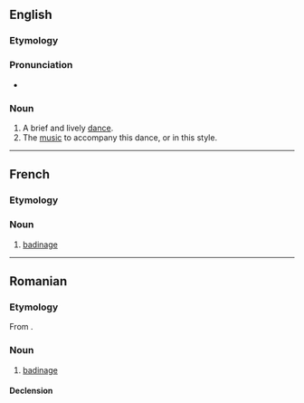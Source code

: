 ==English==

===Etymology===
{{bor|en|fr|badinerie}}

===Pronunciation===
* {{IPA|en|/ˈbæd.ɪn.ɹi/}}

===Noun===
{{en-noun}}

# A brief and lively [[dance]].
# The [[music]] to accompany this dance, or in this style.

----

==French==

===Etymology===
{{suffix|fr|badiner|erie}}

===Noun===
{{fr-noun|f}}

# [[badinage]]

----

==Romanian==

===Etymology===
From {{bor|ro|fr|badinerie}}.

===Noun===
{{ro-noun|f|badinerii}}

# [[badinage]]

====Declension====
{{ro-noun-f-ie|badineri}}